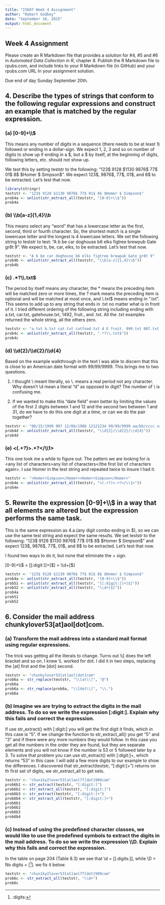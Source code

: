 ```yaml
---
title: "IS607 Week 4 Assignment"
author: "Robert Godbey"
date: "September 16, 2015"
output: html_document
---
```


## Week 4 Assignment

Please create an R Markdown file that provides a solution for #4, #5 and #6 in *Automated Data Collection in R*, chapter 8.  Publish the R Markdown file to rpubs.com, and include links to your R Markdown file (in GitHub) and your rpubs.com URL In your assignment solution.

Due end of day Sunday September 20th.


## 4. Describe the types of strings that conform to the following regular expressions and construct an example that is matched by the regular expression.

### (a) [0-9]+\\\\$

This means any number of digits in a sequence (there needs to be at least 1) followed or ending in a dollar-sign. We expect 1, 2, 3 and so on number of digits to show up if ending in a $, but a $ by itself, at the beginning of digits, following letters, etc. should not show up.

We test this by setting teststr to the following: "123\$ 9128 \$1130 9876\$ 77\$ 01$ 8\$ \$Homer \$ Simpson\$". We expect 123\$, 9876\$, 77\$, 01\$, and 8\$ to be extracted. Let's test that now.

```r
library(stringr)
teststr <- "123$ 9128 $1130 9876$ 77$ 01$ 8$ $Homer $ Simpson$"
prob4a <- unlist(str_extract_all(teststr, "[0-9]+\\$"))
prob4a
```


### (b) \\\\b[a-z]{1,4}\\\\b

This means select any "word" that has a lowercase letter as the first, second, third or fourth character. So, the shortest match is a single lowercase letter and the longest is 4 lowercase letters. We set the following string to teststr to test: "A b be car doghouse b6 elks figtree brewpub Gate gr8t 9". We expect b, be, car, elks, to be extracted. Let's test that now.

```r
teststr <- "A b be car doghouse b6 elks figtree brewpub Gate gr8t 9"
prob4b <- unlist(str_extract_all(teststr, "\\b[a-z]{1,4}\\b"))
prob4b
```


### (c) .*?\\\\.txt$

The period by itself means any character, the * means the preceding item will be matched zero or more times, the ? mark means the preceding item is optional and will be matched at most once, and \\.txt$ means ending in ".txt". This seems to add up to any string that ends in .txt no matter what is in front of it. I tried different ordering of the following string including ending with a.txt, car.txt, gatehouse.txt, 1492, fruit., and .txt. All the .txt examples returned the whole string, all the others zero.

```r
teststr <- "a.txt b.txt cat.txt catfood.txt d E fruit. 999.txt 007.txt Hohoho 1492 gatehouse .txt"
prob4c <- unlist(str_extract_all(teststr, ".*?\\.txt$"))
prob4c
```


### (d) \\\\d{2}/\\\\d{2}/\\\\d{4}

Based on the example walkthrough in the text I was able to discern that this is close to an American date format with 99/99/9999. This brings me to two questions.

1. I thought \\ meant literally, so \\. means a real period not any character. Why doesn't \\d mean a literal "d" as opposed to digit? The number of \\ is confusing me.

2. If we wanted to make this "date field" even better by limiting the values of the first 2 digits between 1 and 12 and the second two between 1 and 31, do we have to do this one digit at a time, or can we do the pair together?

```r
teststr <- "08/15/1999 007 12/06/1988 12121234 99/99/9999 aa/bb/cccc xx-yy-zz 12-25-2015 09 16 2015"
prob4d <- unlist(str_extract_all(teststr, "\\d{2}/\\d{2}/\\d{4}"))
prob4d
```


### (e) <(.+?)>.+?</\\\\1>

This one took me a while to figure out. The pattern we are looking for is \<any list of characters\>any list of characters\</the first list of characters again\>. I use Homer in the test string and repeated twice to insure I had it.

```r
teststr <- "<Homer>Simpson</Homer><Homer>Simpson</Homer>"
prob4e <- unlist(str_extract_all(teststr, "<(.+?)>.+?</\\1>"))
prob4e
```


## 5. Rewrite the expression [0-9]+\\\\$ in a way that all elements are altered but the expression performs the same task.

This is the same expression as 4.a.(any digit combo ending in \$), so we can use the same test string and expect the same results. We set teststr to the following: "123\$ 9128 \$1130 9876\$ 77\$ 01\$ 8\$ \$Homer \$ Simpson\$" and expect 123\$, 9876\$, 77\$, 01\$, and 8\$ to be extracted. Let's test that now.

I found two ways to do it, but none that eliminate the + sign.

[0-9]+\\\\$ = [[:digit:]]+[\$] = \\\\d+[\$]

```r
teststr <- "123$ 9128 $1130 9876$ 77$ 01$ 8$ $Homer $ Simpson$"
prob4a <- unlist(str_extract_all(teststr, "[0-9]+\\$"))
prob51 <- unlist(str_extract_all(teststr, "[[:digit:]]+[$]"))
prob52 <- unlist(str_extract_all(teststr, "\\d+[$]"))
prob4a
prob51
prob52
```


## 6. Consider the mail address chunkylover53[at]aol[dot]com.

### (a) Transform the mail address into a standard mail format using regular expressions.

The trick was getting all the literals to change. Turns out \\\\[ does the left bracket and so on. I knew \\\\. worked for dot. I did it in two steps, replacing the [at] first and the [dot] second.

```r
teststr <- "chunkylover53[at]aol[dot]com"
prob6a <- str_replace(teststr, "\\[at\\]", "@")
prob6a
prob6a <- str_replace(prob6a, "\\[dot\\]", "\\.")
prob6a
```


### (b) Imagine we are trying to extract the digits in the mail address. To do so we write the expression [:digit:]. Explain why this fails and correct the expression.

If use str_extract() with [:digit:] you will get the first digit it finds, which in this case is "5". If we change the function to str_extract_all() you get "5" and "3" and if there were any more numbers they would follow. In this case you get all the numbers in the order they are found, but they are separate elements and you will not know if the number is 53 or 5 followed later by a 3. To solve that problem you can use str_extract() with [:digit:]+, which returns "53" in this case. I will add a few more digits to our example to show the differences. I discovered that str_extract(teststr, "[:digit:]+") returns on th first set of digits, we str_extract_all to get sets.

```r
teststr <- "chun1ky2lover53[at]aol77[dot]909com"
prob6b1 <- str_extract(teststr, "[:digit:]")
prob6b2 <- str_extract_all(teststr, "[:digit:]")
prob6b3 <- str_extract(teststr, "[:digit:]+")
prob6b4 <- str_extract_all(teststr, "[:digit:]+")
prob6b1
prob6b2
prob6b3
prob6b4
```


### (c) Instead of using the predefined character classes, we would like to use the predefined symbols to extract the digits in the mail address. To do so we write the expression \\\\D. Explain why this fails and correct the expression.

In the table on page 204 (Table 8.3) we see that \\d = [[:digits:]], while \\D = No digits = [^[:digits:]]. we fix it below.

```r
teststr <- "chun1ky2lover53[at]aol77[dot]909com"
prob6c <- str_extract_all(teststr, "\\d+")
prob6c
```

